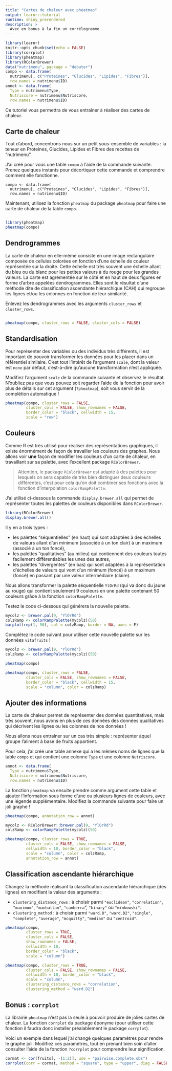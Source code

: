 ```yaml
---
title: "Cartes de chaleur avec pheatmap"
output: learnr::tutorial
runtime: shiny_prerendered
description: >
  Avec en bonus à la fin un corrélogramme
---
```


```r
library(learnr)
knitr::opts_chunk$set(echo = FALSE)
library(corrplot)
library(pheatmap)
library(RColorBrewer)
data("nutrimenu", package = "debuter")
compo <- data.frame(
  nutrimenu[, c("Proteines", "Glucides", "Lipides", "Fibres")],
  row.names = nutrimenu$ID)
annot <- data.frame(
  Type = nutrimenu$Type, 
  Nutriscore = nutrimenu$Nutriscore,
  row.names = nutrimenu$ID)
```

Ce tutoriel vous permettra de vous entraîner à réaliser des cartes de chaleur.

## Carte de chaleur

Tout d'abord, concentrons nous sur un petit sous-ensemble de variables : la teneur en Proteines, Glucides, Lipides et Fibres des recettes de "nutrimenu".

J'ai créé pour vous une table `compo` à l'aide de la commande suivante. Prenez quelques instants pour décortiquer cette commande et comprendre comment elle fonctionne.

```
compo <- data.frame(
  nutrimenu[, c("Proteines", "Glucides", "Lipides", "Fibres")],
  row.names = nutrimenu$ID)
```

Maintenant, utilisez la fonction `pheatmap` du package `pheatmap` pour faire une carte de chaleur de la table `compo`.


```r

```

```r
library(pheatmap)
pheatmap(compo)
```

## Dendrogrammes

La carte de chaleur en elle-même consiste en une image rectangulaire composée de cellules colorées en fonction d'une échelle de couleur représentée sur la droite. Cette échelle est très souvent une échelle allant du bleu ou du blanc pour les petites valeurs à du rouge pour les grandes valeurs. La carte est agrémentée sur le côté et en haut de deux figures en forme d'arbre appelées dendrogrammes. Elles sont le résultat d'une méthode dite de classification ascendante hiérarchique (CAH) qui regroupe les lignes et/ou les colonnes en fonction de leur similarité. 

Enlevez les dendrogrammes avec les arguments `cluster_rows` et `cluster_rows`.

```r

```

```r
pheatmap(compo, cluster_rows = FALSE, cluster_cols = FALSE)
```

## Standardisation

Pour représenter des variables ou des individus très différents, il est important de pouvoir transformer les données pour les placer dans un référentiel similaire. C'est tout l'intérêt de l'argument `scale`, dont la valeur est `none` par défaut, c'est-à-dire qu'aucune transformation n'est appliquée. 

Modifiez l'argument `scale` de la commande suivante et observez le résultat. N'oubliez pas que vous pouvez soit regarder l'aide de la fonction pour avoir plus de détails sur cet argument (`?pheatmap`), soit vous servir de la complétion automatique !


```r
pheatmap(compo, cluster_rows = FALSE,
         cluster_cols = FALSE, show_rownames = FALSE,
         border_color = "black", cellwidth = 15,
         scale = "row")
```

## Couleurs

Comme R est très utilisé pour réaliser des représentations graphiques, il existe énormément de façon de travailler les couleurs des graphes. Nous allons voir **une** façon de modifier les couleurs d'un carte de chaleur, en travaillant sur sa palette, avec l'excellent package `RColorBrewer`. 

> Attention, le package `RColorBrewer` est adapté à des palettes pour lesquels on sera capable de très bien distinguer deux couleurs différentes, c'est pour cela qu'on doit combiner ses fonctions avec la fonction d'interpolation `colorRampPalette`.

J'ai utilisé ci-dessous la commande `display.brewer.all` qui permet de représenter toutes les palettes de couleurs disponibles dans `RColorBrewer`.

```r
library(RColorBrewer)
display.brewer.all()
```

Il y en a trois types : 

 * les palettes "séquentielles" (en haut) qui sont adaptées à des échelles de valeurs allant d'un minimum (associée à un ton clair) à un maximum (associé à un ton foncé),
 * les palettes "qualitatives" (au milieu) qui contiennent des couleurs toutes facilement différentiables les unes des autres,
 * les palettes "divergentes" (en bas) qui sont adaptées à la représentation d'échelles de valeurs qui vont d'un minimum (foncé) à un maximum (foncé) en passant par une valeur intermédiaire (claire).

Nous allons transformer la palette séquentielle `YlOrRd` (qui va donc du jaune au rouge) qui contient seulement 9 couleurs en une palette contenant 50 couleurs grâce à la fonction `colorRampPalette`.

Testez le code ci-dessous qui générera la nouvelle palette.

```r
mycolz <- brewer.pal(9, "YlOrRd")
colzRamp <- colorRampPalette(mycolz)(50)
barplot(rep(1, 50), col = colzRamp, border = NA, axes = F)
```

Complétez le code suivant pour utiliser cette nouvelle palette sur les données `vitafruits` !

```r
mycolz <- brewer.pal(9, "YlOrRd")
colzRamp <- colorRampPalette(mycolz)(50)

pheatmap(compo)
```

```r
pheatmap(compo, cluster_rows = FALSE,
         cluster_cols = FALSE, show_rownames = FALSE,
         border_color = "black", cellwidth = 15,
         scale = "column", color = colzRamp)
```

## Ajouter des informations

La carte de chaleur permet de représenter des données quantitatives, mais très souvent, nous avons en plus de ces données des données qualitatives qui décrivent les lignes ou les colonnes de nos données !

Nous allons nous entraîner sur un cas très simple : représenter àquel groupe l'aliment à base de fruits appartient.

Pour cela, j'ai créé une table annexe qui a les mêmes noms de lignes que la table `compo` et qui contient une colonne `Type` et une colonne `Nutriscore`.

```r
annot <- data.frame(
  Type = nutrimenu$Type, 
  Nutriscore = nutrimenu$Nutriscore,
  row.names = nutrimenu$ID)
```

La fonction `pheatmap` va ensuite prendre comme argument cette table et ajouter l'information sous forme d'une ou plusieurs lignes de couleurs, avec une légende supplémentaire. Modifiez la commande suivante pour faire un joli graphe !

```r
pheatmap(compo, annotation_row = annot)
```

```r
mycolz <- RColorBrewer::brewer.pal(9, "YlOrRd")
colzRamp <- colorRampPalette(mycolz)(50)

pheatmap(compo, cluster_rows = TRUE, 
         cluster_cols = FALSE, show_rownames = FALSE,
         cellwidth = 10, border_color = "black",
         scale = "column", color = colzRamp,
         annotation_row = annot)
```

## Classification ascendante hiérarchique

Changez la méthode réalisant la classification ascendante hiérarchique (des lignes) en modifiant la valeur des arguments : 

  * `clustering_distance_rows` : à choisir parmi `"euclidean"`, `"correlation"`, `"maximum"`, `"manhattan"`, `"canberra`", `"binary"` ou `"minkowski"`.
  * `clustering_method` : à choisir parmi `"ward.D"`, `"ward.D2"`, `"single"`, `"complete"`, `"average"`, `"mcquitty"`, `"median"` ou `"centroid"`.

```r
pheatmap(compo, 
         cluster_rows = TRUE, 
         cluster_cols = FALSE, 
         show_rownames = FALSE,
         cellwidth = 10, 
         border_color = "black",
         scale = "column")
```

```r
pheatmap(compo, cluster_rows = TRUE, 
         cluster_cols = FALSE, show_rownames = FALSE,
         cellwidth = 10, border_color = "black",
         scale = "column", 
         clustering_distance_rows = "correlation",
         clustering_method = "ward.D2")
```



## Bonus : `corrplot`

La librairie `pheatmap` n'est pas la seule à pouvoir produire de jolies cartes de chaleur. La fonction `corrplot` du package éponyme (pour utiliser cette fonction il faudra donc installer préalablement le package `corrplot`).

Voici un exemple dans lequel j'ai changé quelques paramètres pour rendre le graphe joli. Modifiez ces paramètres, tout en prenant bien soin d'aller consulter l'aide de la fonction `?corrplot` pour comprendre leur signification.

```r
cormat <- cor(fruits[, -(1:2)], use = "pairwise.complete.obs")
corrplot(corr = cormat, method = "square", type = "upper", diag = FALSE, , order = "hclust", tl.col = "black")
```




